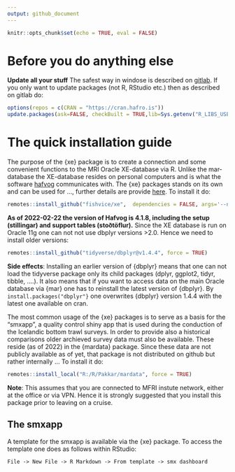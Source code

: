 ```yaml
---
output: github_document
---
```


```r
knitr::opts_chunk$set(echo = TRUE, eval = FALSE)
```

# Before you do anything else

**Update all your stuff** The safest way in windose is described on [gitlab](https://gitlab.hafogvatn.is/-/snippets/3). If you only want to update packages (not R, RStudio etc.) then as described on gitlab do:

```r
options(repos = c(CRAN = "https://cran.hafro.is"))
update.packages(ask=FALSE, checkBuilt = TRUE,lib=Sys.getenv("R_LIBS_USER"))
```


# The quick installation guide

The purpose of the {xe} package is to create a connection and some convenient functions to the MRI Oracle XE-database via R. Unlike the mar-database the XE-database resides on personal computers and is what the software [hafvog](https://heima.hafro.is/~darri/hafvog_vefur) communicates with. The {xe} packages stands on its own and can be used for ..., further details are provide [here](https://heima.hafro.is/~einarhj/xe/articles/overview_xe.html). To install it do:

```r
remotes::install_github("fishvice/xe",  dependencies = FALSE, args='--no-multiarch')
```

**As of 2022-02-22 the version of Hafvog is 4.1.8, including the setup (stillingar) and support tables (stoðtöflur).** Since the XE database is run on Oracle 11g one can not not use dbplyr versions >2.0. Hence we need to install older versions:

```r
remotes::install_github("tidyverse/dbplyr@v1.4.4", force = TRUE)
```

**Side effects**: Installing an earlier version of {dbplyr} means that one can not load the tidyverse package only its child packages (dplyr, ggplot2, tidyr, tibble, ....). It also means that if you want to access data on the main Oracle database via {mar} one has to reinstall the latest version of {dbplyr}. By  `install.packages("dbplyr"}` one overwrites {dbplyr} version 1.4.4 with the latest one available on cran.

The most common usage of the {xe} packages is to serve as a basis for the "smxapp", a quality control shiny app that is used during the conduction of the Icelandic bottom trawl surveys. In order to provide also a historical comparisons older archieved survey data must also be available. These reside (as of 2022) in the {mardata} package. Since these data are not publicly available as of yet, that package is not distributed on github but rather internally ... To install it do:

```r
remotes::install_local("R:/R/Pakkar/mardata", force = TRUE)
```

**Note**: This assumes that you are connected to MFRI instute network, either at the office or via VPN. Hence it is strongly suggested that you install this package prior to leaving on a cruise.


## The smxapp

A template for the smxapp is available via the {xe} package. To access the template one does as follows within RStudio:

```
File -> New File -> R Markdown -> From template -> smx dashboard
```

